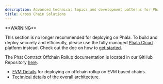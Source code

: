 ```yaml
---
description: Advanced technical topics and development patterns for Phala Network.
title: Cross Chain Solutions
---
```



<Note type="danger">
**WARNING**

This section is no longer recommended for deploying on Phala. To build and deploy securely and efficiently, please use the fully managed [Phala Cloud](https://cloud.phala.network) platform instead. Check out the doc on how to [get started](/phala-cloud/getting-started/getting-started).
</Note>

The Phat Contract Offchain Rollup documentation is located in our GitHub Repository [here](https://github.com/Phala-Network/phat-offchain-rollup).

* [EVM Details](https://github.com/Phala-Network/phat-offchain-rollup/blob/main/EvmRollup.mdx) for deploying an offchain rollup on EVM based chains.
* [Technical details](https://github.com/Phala-Network/phat-offchain-rollup/blob/main/TechnicalDetails.mdx) of the overall architecture.
